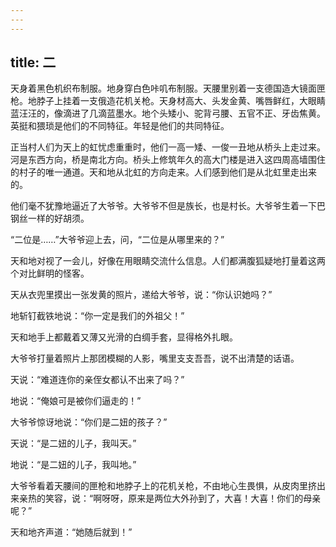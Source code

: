```yaml
---
---
---
```

title: 二
---



天身着黑色机织布制服。地身穿白色咔叽布制服。天腰里别着一支德国造大镜面匣枪。地脖子上挂着一支俄造花机关枪。天身材高大、头发金黄、嘴唇鲜红，大眼睛蓝汪汪的，像滴进了几滴蓝墨水。地个头矮小、驼背弓腰、五官不正、牙齿焦黄。英挺和猥琐是他们的不同特征。年轻是他们的共同特征。

正当村人们为天上的虹忧虑重重时，他们一高一矮、一俊一丑地从桥头上走过来。河是东西方向，桥是南北方向。桥头上修筑年久的高大门楼是进入这四周高墙围住的村子的唯一通道。天和地从北虹的方向走来。人们感到他们是从北虹里走出来的。

他们毫不犹豫地逼近了大爷爷。大爷爷不但是族长，也是村长。大爷爷生着一下巴钢丝一样的好胡须。

“二位是……”大爷爷迎上去，问，“二位是从哪里来的？”

天和地对视了一会儿，好像在用眼睛交流什么信息。人们都满腹狐疑地打量着这两个对比鲜明的怪客。

天从衣兜里摸出一张发黄的照片，递给大爷爷，说：“你认识她吗？”

地斩钉截铁地说：“你一定是我们的外祖父！”

天和地手上都戴着又薄又光滑的白绸手套，显得格外扎眼。

大爷爷打量着照片上那团模糊的人影，嘴里支支吾吾，说不出清楚的话语。

天说：“难道连你的亲侄女都认不出来了吗？”

地说：“俺娘可是被你们逼走的！”

大爷爷惊讶地说：“你们是二妞的孩子？”

天说：“是二妞的儿子，我叫天。”

地说：“是二妞的儿子，我叫地。”

大爷爷看着天腰间的匣枪和地脖子上的花机关枪，不由地心生畏惧，从皮肉里挤出来亲热的笑容，说：“啊呀呀，原来是两位大外孙到了，大喜！大喜！你们的母亲呢？”

天和地齐声道：“她随后就到！”